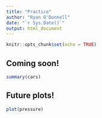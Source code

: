 ```yaml
---
title: "Practice"
author: "Ryan O'Donnell"
date: "`r Sys.Date()`"
output: html_document
---
```


```r
knitr::opts_chunk$set(echo = TRUE)
```

## Coming soon!

```r
summary(cars)
```

## Future plots!

```r
plot(pressure)
```

